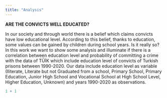 ```yaml
---
title: "Analysis"
---
```


**ARE THE CONVICTS WELL EDUCATED?**

In our society and through world there is a belief which claims convicts have low educational level. According to this belief, thanks to education, some values can be gained by children during school years. Is it really so? In this work we want to show some analysis and illuminate if there is a correlation between education level and probability of committing a crime with the data of TÜİK which include education level of convicts of Turkish prisons between 1990-2020. Our data include education level as variable (Iliterate, Literate but not Graduated from a school, Primary School, Primary Education, Junior High School and Vocational School at High School Level, Higher Education, Unknown) and years 1990-2020 as observations.

```r
1 + 1
```
